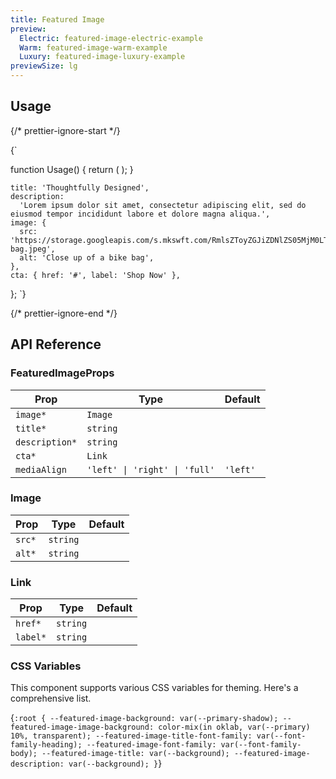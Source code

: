 ```yaml
---
title: Featured Image
preview:
  Electric: featured-image-electric-example
  Warm: featured-image-warm-example
  Luxury: featured-image-luxury-example
previewSize: lg
---
```


## Usage

{/* prettier-ignore-start */}

<CodeBlock lang="ts">{`

function Usage() {
    return (
      <FeaturedImage
        cta={featuredImage.cta}
        description={featuredImage.description}
        image={featuredImage.image}
        mediaAlign="left"
        title={featuredImage.title}
      />
    );
}

    title: 'Thoughtfully Designed',
    description:
      'Lorem ipsum dolor sit amet, consectetur adipiscing elit, sed do eiusmod tempor incididunt labore et dolore magna aliqua.',
    image: {
      src: 'https://storage.googleapis.com/s.mkswft.com/RmlsZToyZGJiZDNlZS05MjM0LTRjOTItYjgxZC1jZTdlMTlkOWFhZGM=/bike-bag.jpeg',
      alt: 'Close up of a bike bag',
    },
    cta: { href: '#', label: 'Shop Now' },
};
`}
</CodeBlock>

{/* prettier-ignore-end */}

## API Reference

### FeaturedImageProps

| Prop           | Type                                         | Default  |
| -------------- | -------------------------------------------- | -------- |
| `image*`       | `Image` <Tooltip content="See Image below"/> |          |
| `title*`       | `string`                                     |          |
| `description*` | `string`                                     |          |
| `cta*`         | `Link` <Tooltip content="See Link below"/>   |          |
| `mediaAlign`   | `'left' \| 'right' \| 'full'`                | `'left'` |

### Image

| Prop   | Type     | Default |
| ------ | -------- | ------- |
| `src*` | `string` |         |
| `alt*` | `string` |         |

### Link

| Prop     | Type     | Default |
| -------- | -------- | ------- |
| `href*`  | `string` |         |
| `label*` | `string` |         |

### CSS Variables

This component supports various CSS variables for theming. Here's a comprehensive list.

<CodeBlock lang="css">{`
:root {
    --featured-image-background: var(--primary-shadow);
    --featured-image-image-background: color-mix(in oklab, var(--primary) 10%, transparent);
    --featured-image-title-font-family: var(--font-family-heading);
    --featured-image-font-family: var(--font-family-body);
    --featured-image-title: var(--background);
    --featured-image-description: var(--background);
}
`}</CodeBlock>
